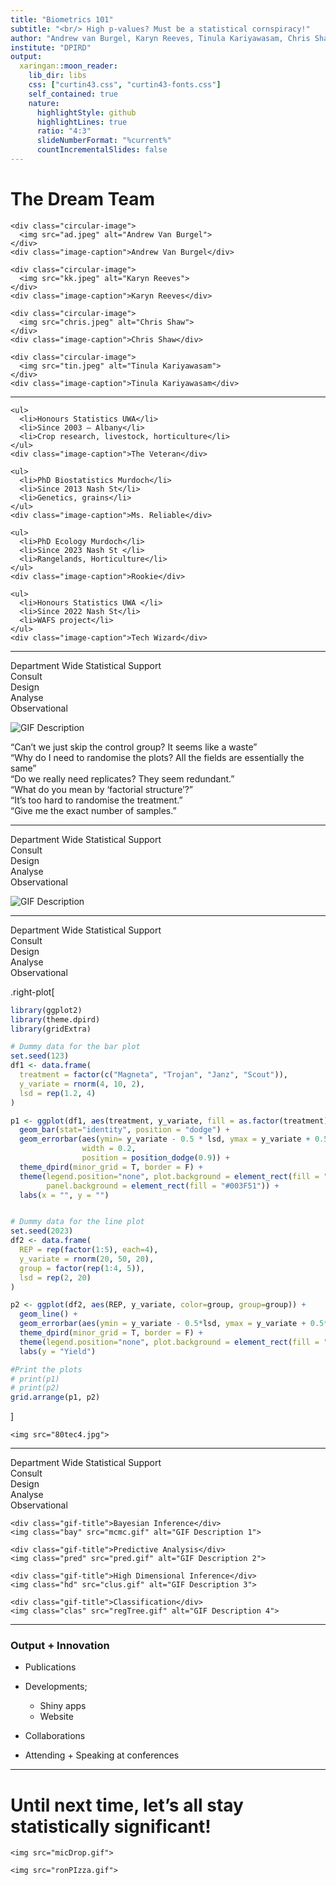```yaml
---
title: "Biometrics 101"
subtitle: "<br/> High p-values? Must be a statistical cornspiracy!"
author: "Andrew van Burgel, Karyn Reeves, Tinula Kariyawasam, Chris Shaw"
institute: "DPIRD"
output:
  xaringan::moon_reader:
    lib_dir: libs
    css: ["curtin43.css", "curtin43-fonts.css"]
    self_contained: true
    nature:
      highlightStyle: github
      highlightLines: true
      ratio: "4:3"
      slideNumberFormat: "%current%"
      countIncrementalSlides: false
---
```


# The Dream Team

<div class="square-container">

  <div class="square">
    <div class="circular-image">
      <img src="ad.jpeg" alt="Andrew Van Burgel">
    </div>
    <div class="image-caption">Andrew Van Burgel</div>
  </div>

  <div class="square">
    <div class="circular-image">
      <img src="kk.jpeg" alt="Karyn Reeves">
    </div>
    <div class="image-caption">Karyn Reeves</div>
  </div>

  <div class="square">
    <div class="circular-image">
      <img src="chris.jpeg" alt="Chris Shaw">
    </div>
    <div class="image-caption">Chris Shaw</div>
  </div>

  <div class="square">
    <div class="circular-image">
      <img src="tin.jpeg" alt="Tinula Kariyawasam">
    </div>
    <div class="image-caption">Tinula Kariyawasam</div>
  </div>

</div>

---


<div class="square-container">
  <div class="square">
    <ul>
      <li>Honours Statistics UWA</li>
      <li>Since 2003 – Albany</li>
      <li>Crop research, livestock, horticulture</li>
    </ul>
    <div class="image-caption">The Veteran</div>
  </div>

  <div class="square">
    <ul>
      <li>PhD Biostatistics Murdoch</li>
      <li>Since 2013 Nash St</li>
      <li>Genetics, grains</li>
    </ul>
    <div class="image-caption">Ms. Reliable</div>
  </div>

  <div class="square">
    <ul>
      <li>PhD Ecology Murdoch</li>
      <li>Since 2023 Nash St </li>
      <li>Rangelands, Horticulture</li>
    </ul>
    <div class="image-caption">Rookie</div>
  </div>

  <div class="square">
    <ul>
      <li>Honours Statistics UWA </li>
      <li>Since 2022 Nash St</li>
      <li>WAFS project</li>
    </ul>
    <div class="image-caption">Tech Wizard</div>
  </div>

</div>

---

<div class="main-title">Department Wide Statistical Support</div>
<div class="sidebar-container">
  <div class="sidebar-title active">Consult</div>
  <div class="sidebar-title">Design</div>
  <div class="sidebar-title">Analyse</div>
  <div class="sidebar-title">Observational</div>
</div>

<div class="ron-centered-container">
  <img src="ron.gif" alt="GIF Description">
</div>

<div class="quote" id="quote1">"Can't we just skip the control group? It seems like a waste"</div>
<div class="quote" id="quote2">"Why do I need to randomise the plots? All the fields are essentially the same"</div>
<div class="quote" id="quote3">"Do we really need replicates? They seem redundant."</div>
<div class="quote" id="quote4">"What do you mean by 'factorial structure'?"</div>
<div class="quote" id="quote5">"It's too hard to randomise the treatment."</div>
<div class="quote" id="quote6">"Give me the exact number of samples."</div>
---

<div class="main-title">Department Wide Statistical Support</div>
<div class="sidebar-container">
  <div class="sidebar-title">Consult</div>
  <div class="sidebar-title active">Design</div>
  <div class="sidebar-title">Analyse</div>
  <div class="sidebar-title">Observational</div>
</div>


<div class="design-centered-container">
  <img src="aniPLOT.gif" alt="GIF Description">
</div>

---

<div class="main-title">Department Wide Statistical Support</div>
<div class="sidebar-container">
  <div class="sidebar-title">Consult</div>
  <div class="sidebar-title">Design</div>
  <div class="sidebar-title active">Analyse</div>
  <div class="sidebar-title">Observational</div>
</div>

.right-plot[
```r
library(ggplot2)
library(theme.dpird)
library(gridExtra)

# Dummy data for the bar plot
set.seed(123)
df1 <- data.frame(
  treatment = factor(c("Magneta", "Trojan", "Janz", "Scout")),
  y_variate = rnorm(4, 10, 2),
  lsd = rep(1.2, 4)
)

p1 <- ggplot(df1, aes(treatment, y_variate, fill = as.factor(treatment))) +
  geom_bar(stat="identity", position = "dodge") +
  geom_errorbar(aes(ymin= y_variate - 0.5 * lsd, ymax = y_variate + 0.5 * lsd), 
                width = 0.2, 
                position = position_dodge(0.9)) +
  theme_dpird(minor_grid = T, border = F) +
  theme(legend.position="none", plot.background = element_rect(fill = "#003F51"), 
        panel.background = element_rect(fill = "#003F51")) + 
  labs(x = "", y = "")


# Dummy data for the line plot
set.seed(2023)
df2 <- data.frame(
  REP = rep(factor(1:5), each=4),
  y_variate = rnorm(20, 50, 20),
  group = factor(rep(1:4, 5)),
  lsd = rep(2, 20)
)

p2 <- ggplot(df2, aes(REP, y_variate, color=group, group=group)) +
  geom_line() +
  geom_errorbar(aes(ymin = y_variate - 0.5*lsd, ymax = y_variate + 0.5*lsd), width = 0.2) +
  theme_dpird(minor_grid = T, border = F) +
  theme(legend.position="none", plot.background = element_rect(fill = "#003F51"), panel.background = element_rect(fill = "#003F51")) +
  labs(y = "Yield")

#Print the plots
# print(p1)
# print(p2)
grid.arrange(p1, p2)
```
]

<div class="lsdMeme">
    <img src="80tec4.jpg">
</div>

---

<div class="main-title">Department Wide Statistical Support</div>
<div class="sidebar-container">
  <div class="sidebar-title">Consult</div>
  <div class="sidebar-title">Design</div>
  <div class="sidebar-title">Analyse</div>
  <div class="sidebar-title active">Observational</div>
</div>



<div class="grid-container">
  <div class="grid-item">
    <div class="gif-title">Bayesian Inference</div>
    <img class="bay" src="mcmc.gif" alt="GIF Description 1">
  </div>
  <div class="grid-item">
    <div class="gif-title">Predictive Analysis</div>
    <img class="pred" src="pred.gif" alt="GIF Description 2">
  </div>
  <div class="grid-item">
    <div class="gif-title">High Dimensional Inference</div>
    <img class="hd" src="clus.gif" alt="GIF Description 3">
  </div>
  <div class="grid-item">
    <div class="gif-title">Classification</div>
    <img class="clas" src="regTree.gif" alt="GIF Description 4">
  </div>
</div>


---

### Output + Innovation 

* Publications 

* Developments;
  + Shiny apps 
  + Website
  
* Collaborations

* Attending + Speaking at conferences

---

# Until next time, let's all stay statistically significant!

<div class="micDrop">
    <img src="micDrop.gif">
</div>

<div class="ronPizza">
    <img src="ronPIzza.gif">
</div>


